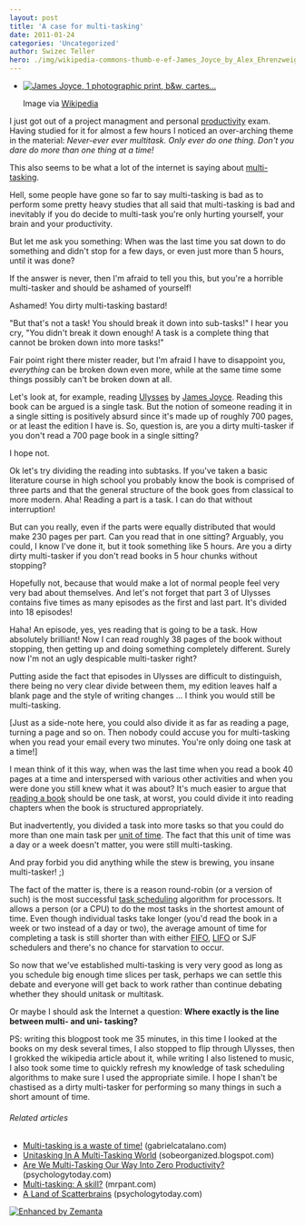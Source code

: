 ```yaml
---
layout: post
title: 'A case for multi-tasking'
date: 2011-01-24
categories: 'Uncategorized'
author: Swizec Teller
hero: ./img/wikipedia-commons-thumb-e-ef-James_Joyce_by_Alex_Ehrenzweig%2C_1915_restored.jpg-300px-James_Joyce_by_Alex_Ehrenzweig%2C_1915_restored.jpg
---
```

- [![James Joyce, 1 photographic print, b&w, cartes...](./img/wikipedia-commons-thumb-e-ef-James_Joyce_by_Alex_Ehrenzweig%2C_1915_restored.jpg-300px-James_Joyce_by_Alex_Ehrenzweig%2C_1915_restored.jpg "James Joyce, 1 photographic print, b&w, cartes...")](http://commons.wikipedia.org/wiki/File:James_Joyce_by_Alex_Ehrenzweig%2C_1915_restored.jpg)

  Image via [Wikipedia](http://commons.wikipedia.org/wiki/File:James_Joyce_by_Alex_Ehrenzweig%2C_1915_restored.jpg)

I just got out of a project managment and personal [productivity](http://en.wikipedia.org/wiki/Productivity "Productivity") exam. Having studied for it for almost a few hours I noticed an over-arching theme in the material: _Never-ever ever multitask. Only ever do one thing. Don't you dare do more than one thing at a time!_



This also seems to be what a lot of the internet is saying about [multi-tasking](http://en.wikipedia.org/wiki/Computer_multitasking "Computer multitasking").



Hell, some people have gone so far to say multi-tasking is bad as to perform some pretty heavy studies that all said that multi-tasking is bad and inevitably if you do decide to multi-task you're only hurting yourself, your brain and your productivity.



But let me ask you something: When was the last time you sat down to do something and didn't stop for a few days, or even just more than 5 hours, until it was done?



If the answer is never, then I'm afraid to tell you this, but you're a horrible multi-tasker and should be ashamed of yourself!



Ashamed! You dirty multi-tasking bastard!



"But that's not a task! You should break it down into sub-tasks!" I hear you cry, "You didn't break it down enough! A task is a complete thing that cannot be broken down into more tasks!"



Fair point right there mister reader, but I'm afraid I have to disappoint you, _everything_ can be broken down even more, while at the same time some things possibly can't be broken down at all.



Let's look at, for example, reading [Ulysses](http://www.amazon.com/Ulysses-James-Joyce/dp/1559946334%3FSubscriptionId%3D0G81C5DAZ03ZR9WH9X82%26tag%3Dzemanta-20%26linkCode%3Dxm2%26camp%3D2025%26creative%3D165953%26creativeASIN%3D1559946334 "Ulysses") by [James Joyce](http://en.wikipedia.org/wiki/James_Joyce "James Joyce"). Reading this book can be argued is a single task. But the notion of someone reading it in a single sitting is positively absurd since it's made up of roughly 700 pages, or at least the edition I have is. So, question is, are you a dirty multi-tasker if you don't read a 700 page book in a single sitting?



I hope not.



Ok let's try dividing the reading into subtasks. If you've taken a basic literature course in high school you probably know the book is comprised of three parts and that the general structure of the book goes from classical to more modern. Aha! Reading a part is a task. I can do that without interruption!



But can you really, even if the parts were equally distributed that would make 230 pages per part. Can you read that in one sitting? Arguably, you could, I know I've done it, but it took something like 5 hours. Are you a dirty dirty multi-tasker if you don't read books in 5 hour chunks without stopping?



Hopefully not, because that would make a lot of normal people feel very very bad about themselves. And let's not forget that part 3 of Ulysses contains five times as many episodes as the first and last part. It's divided into 18 episodes!



Haha! An episode, yes, yes reading that is going to be a task. How absolutely brilliant! Now I can read roughly 38 pages of the book without stopping, then getting up and doing something completely different. Surely now I'm not an ugly despicable multi-tasker right?



Putting aside the fact that episodes in Ulysses are difficult to distinguish, there being no very clear divide between them, my edition leaves half a blank page and the style of writing changes ... I think you would still be multi-tasking.



\[Just as a side-note here, you could also divide it as far as reading a page, turning a page and so on. Then nobody could accuse you for multi-tasking when you read your email every two minutes. You're only doing one task at a time!]



I mean think of it this way, when was the last time when you read a book 40 pages at a time and interspersed with various other activities and when you were done you still knew what it was about? It's much easier to argue that [reading a book](http://en.wikipedia.org/wiki/Reading_%28process%29 "Reading (process)") should be one task, at worst, you could divide it into reading chapters when the book is structured appropriately.



But inadvertently, you divided a task into more tasks so that you could do more than one main task per [unit of time](http://en.wikipedia.org/wiki/Unit_of_time "Unit of time"). The fact that this unit of time was a day or a week doesn't matter, you were still multi-tasking.



And pray forbid you did anything while the stew is brewing, you insane multi-tasker! ;)



The fact of the matter is, there is a reason round-robin (or a version of such) is the most successful [task scheduling](http://en.wikipedia.org/wiki/Scheduling_%28computing%29 "Scheduling (computing)") algorithm for processors. It allows a person (or a CPU) to do the most tasks in the shortest amount of time. Even though individual tasks take longer (you'd read the book in a week or two instead of a day or two), the average amount of time for completing a task is still shorter than with either [FIFO](http://en.wikipedia.org/wiki/FIFO "FIFO"), [LIFO](http://en.wikipedia.org/wiki/LIFO_%28computing%29 "LIFO (computing)") or SJF schedulers and there's no chance for starvation to occur.



So now that we've established multi-tasking is very very good as long as you schedule big enough time slices per task, perhaps we can settle this debate and everyone will get back to work rather than continue debating whether they should unitask or multitask.



Or maybe I should ask the Internet a question: **Where exactly is the line between multi- and uni- tasking?**



PS: writing this blogpost took me 35 minutes, in this time I looked at the books on my desk several times, I also stopped to flip through Ulysses, then I grokked the wikipedia article about it, while writing I also listened to music, I also took some time to quickly refresh my knowledge of task scheduling algorithms to make sure I used the appropriate simile. I hope I shan't be chastised as a dirty multi-tasker for performing so many things in such a short amount of time.

###### Related articles

- [Multi-tasking is a waste of time!](http://gabrielcatalano.com/2010/09/30/multi-tasking-is-a-waste-of-time/) (gabrielcatalano.com)
- [Unitasking In A Multi-Tasking World](http://sobeorganized.blogspot.com/2010/11/unitasking-in-multi-tasking-world.html) (sobeorganized.blogspot.com)
- [Are We Multi-Tasking Our Way Into Zero Productivity?](http://www.psychologytoday.com/blog/big-career-corner/201011/are-we-multi-tasking-our-way-zero-productivity) (psychologytoday.com)
- [Multi-tasking: A skill?](http://mrpant.com/multi-tasking-a-skill/) (mrpant.com)
- [A Land of Scatterbrains](http://www.psychologytoday.com/node/52225) (psychologytoday.com)

[![Enhanced by Zemanta](http://img.zemanta.com/zemified_e.png?x-id=30011bd4-80b3-411b-96a3-8dbd3cad49d6)](http://www.zemanta.com/ "Enhanced by Zemanta")